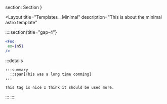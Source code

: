 

  section: Section
}

<Layout
  title="Templates__Minimal"
  description="This is about the minimal astro template"
>


::::section{title="gap-4"}
 
 ```jsx
<Foo 
  ex={n5}
/>
```


  :::details

    :::summary 
      ::span[This was a long time comming] 
    :::

    This tag is nice I think it should be used more.
  :::
::::


</Layout>
